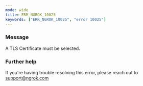 ```yaml
---
mode: wide
title: ERR_NGROK_10025
keywords: ["ERR_NGROK_10025", "error 10025"]
---
```


### Message

A TLS Certificate must be selected.

### Further help

If you're having trouble resolving this error, please reach out to [support@ngrok.com](mailto:support@ngrok.com?subject=Help%20with%20ERR_NGROK_10025)
